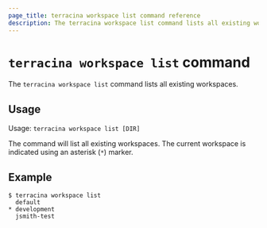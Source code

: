 ```yaml
---
page_title: terracina workspace list command reference
description: The terracina workspace list command lists all existing workspaces.
---
```


# `terracina workspace list` command

The `terracina workspace list` command lists all existing workspaces.

## Usage

Usage: `terracina workspace list [DIR]`

The command will list all existing workspaces. The current workspace is
indicated using an asterisk (`*`) marker.

## Example

```
$ terracina workspace list
  default
* development
  jsmith-test
```
